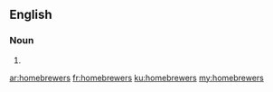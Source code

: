 ==English==

===Noun===
{{head|en|plural}}

# {{plural of|homebrewer|lang=en|nocat=1}}

[[ar:homebrewers]]
[[fr:homebrewers]]
[[ku:homebrewers]]
[[my:homebrewers]]